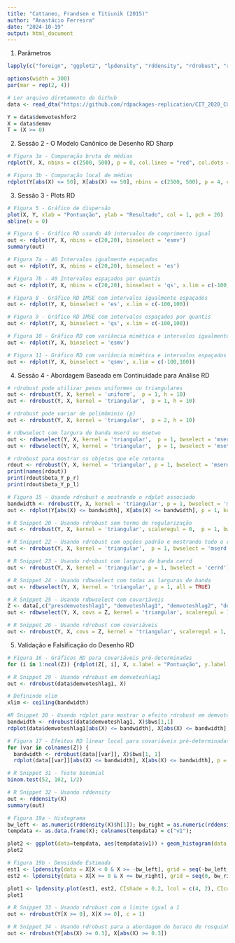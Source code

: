 ```yaml
---
title: "Cattaneo, Frandsen e Titiunik (2015)"
author: "Anastácio Ferreira"
date: "2024-10-19"
output: html_document
---
```


1. Parâmetros
```r
lapply(c("foreign", "ggplot2", "lpdensity", "rddensity", "rdrobust", "rdlocrand", "TeachingDemos", "haven"), library, character.only = TRUE)

options(width = 300)
par(mar = rep(2, 4))

# Ler arquivo diretamento do Github
data <- read_dta("https://github.com/rdpackages-replication/CIT_2020_CUP/raw/master/CIT_2020_CUP_senate.dta")

Y = data$demvoteshfor2
X = data$demmv
T = (X >= 0)
```


2. Sessão 2 - O Modelo Canônico de Desenho RD Sharp
```r
# Figura 3a - Comparação bruta de médias
rdplot(Y, X, nbins = c(2500, 500), p = 0, col.lines = "red", col.dots = "lightgray", title = "", y.lim = c(0,100))

# Figura 3b - Comparação local de médias
rdplot(Y[abs(X) <= 50], X[abs(X) <= 50], nbins = c(2500, 500), p = 4, col.lines = "red", col.dots = "lightgray", title = "", y.lim = c(0,100))
```


3. Sessão 3 - Plots RD
```r
# Figura 5 - Gráfico de dispersão
plot(X, Y, xlab = "Pontuação", ylab = "Resultado", col = 1, pch = 20)
abline(v = 0)

# Figura 6 - Gráfico RD usando 40 intervalos de comprimento igual
out <- rdplot(Y, X, nbins = c(20,20), binselect = 'esmv')
summary(out)

# Figura 7a - 40 Intervalos igualmente espaçados
out <- rdplot(Y, X, nbins = c(20,20), binselect = 'es')

# Figura 7b - 40 Intervalos espaçados por quantis
out <- rdplot(Y, X, nbins = c(20,20), binselect = 'qs', x.lim = c(-100,100))

# Figura 8 - Gráfico RD IMSE com intervalos igualmente espaçados
out <- rdplot(Y, X, binselect = 'es', x.lim = c(-100,100))

# Figura 9 - Gráfico RD IMSE com intervalos espaçados por quantis
out <- rdplot(Y, X, binselect = 'qs', x.lim = c(-100,100))

# Figura 10 - Gráfico RD com variância mimética e intervalos igualmente espaçados
out <- rdplot(Y, X, binselect = 'esmv')

# Figura 11 - Gráfico RD com variância mimética e intervalos espaçados por quantis
out <- rdplot(Y, X, binselect = 'qsmv', x.lim = c(-100,100))
```

4. Sessão 4 - Abordagem Baseada em Continuidade para Análise RD
```r
# rdrobust pode utilizar pesos uniformes ou triangulares
out <- rdrobust(Y, X, kernel = 'uniform',  p = 1, h = 10)
out <- rdrobust(Y, X, kernel = 'triangular',  p = 1, h = 10)

# rdrobust pode variar de polimôminio (p)
out <- rdrobust(Y, X, kernel = 'triangular',  p = 2, h = 10)

# rdbwselect com largura de banda mserd ou msetwo
out <- rdbwselect(Y, X, kernel = 'triangular',  p = 1, bwselect = 'mserd')
out <- rdbwselect(Y, X, kernel = 'triangular',  p = 1, bwselect = 'msetwo')

# rdrobust para mostrar os objetos que ele retorna
rdout <- rdrobust(Y, X, kernel = 'triangular', p = 1, bwselect = 'mserd')
print(names(rdout))
print(rdout$beta_Y_p_r)
print(rdout$beta_Y_p_l)

# Figura 15 - Usando rdrobust e mostrando o rdplot associado
bandwidth <- rdrobust(Y, X, kernel = 'triangular', p = 1, bwselect = 'mserd')$bws[1,1]
out <- rdplot(Y[abs(X) <= bandwidth], X[abs(X) <= bandwidth], p = 1, kernel = 'triangular')

# R Snippet 20 - Usando rdrobust sem termo de regularização
out <- rdrobust(Y, X, kernel = 'triangular', scaleregul = 0,  p = 1, bwselect = 'mserd')

# R Snippet 22 - Usando rdrobust com opções padrão e mostrando todo o resultado
out <- rdrobust(Y, X, kernel = 'triangular',  p = 1, bwselect = 'mserd', all = TRUE)

# R Snippet 23 - Usando rdrobust com largura de banda cerrd
out <- rdrobust(Y, X, kernel = 'triangular', p = 1, bwselect = 'cerrd')

# R Snippet 24 - Usando rdbwselect com todas as larguras de banda
out <- rdbwselect(Y, X, kernel = 'triangular', p = 1, all = TRUE)

# R Snippet 25 - Usando rdbwselect com covariáveis
Z <- data[,c("presdemvoteshlag1", "demvoteshlag1", "demvoteshlag2", "demwinprv1", "demwinprv2", "dmidterm", "dpresdem", "dopen")]
out <- rdbwselect(Y, X, covs = Z, kernel = 'triangular', scaleregul = 1, p = 1, bwselect = 'mserd')

# R Snippet 26 - Usando rdrobust com covariáveis
out <- rdrobust(Y, X, covs = Z, kernel = 'triangular', scaleregul = 1, p = 1, bwselect = 'mserd')
```

5. Validação e Falsificação do Desenho RD
```r
# Figura 16 - Gráficos RD para covariáveis pré-determinadas
for (i in 1:ncol(Z)) {rdplot(Z[, i], X, x.label = "Pontuação", y.label = "", title = "")}

# R Snippet 29 - Usando rdrobust em demvoteshlag1
out <- rdrobust(data$demvoteshlag1, X)

# Definindo xlim
xlim <- ceiling(bandwidth)

#R Snippet 30 - Usando rdplot para mostrar o efeito rdrobust em demvoteshlag1
bandwidth <- rdrobust(data$demvoteshlag1, X)$bws[1,1]
rdplot(data$demvoteshlag1[abs(X) <= bandwidth], X[abs(X) <= bandwidth], p = 1, kernel = 'triangular', x.lim = c(-xlim, xlim), x.label = "Pontuação", y.label = "", title = "")

# Figura 17 - Efeitos RD linear local para covariáveis pré-determinadas
for (var in colnames(Z)) {
  bandwidth <- rdrobust(data[[var]], X)$bws[1, 1]
  rdplot(data[[var]][abs(X) <= bandwidth], X[abs(X) <= bandwidth], p = 1, kernel = 'triangular', x.lim = c(-xlim, xlim), x.label = "Pontuação", y.label = "", title = "")}

# R Snippet 31 - Teste binomial
binom.test(52, 102, 1/2)

# R Snippet 32 - Usando rddensity
out <- rddensity(X)
summary(out)

# Figura 19a - Histograma
bw_left <- as.numeric(rddensity(X)$h[1]); bw_right = as.numeric(rddensity(X)$h[2]);
tempdata <- as.data.frame(X); colnames(tempdata) = c("v1");

plot2 <- ggplot(data=tempdata, aes(tempdata$v1)) + geom_histogram(data = tempdata, aes(x = v1, y= ..count..), breaks = seq(-bw_left, 0, 1), fill = "blue", col = "black", alpha = 1) + geom_histogram(data = tempdata, aes(x = v1, y= ..count..), breaks = seq(0, bw_right, 1), fill = "red", col = "black", alpha = 1) + labs(x = "Pontuação", y = "Número de Observações") + geom_vline(xintercept = 0, color = "black") + theme_bw()
plot2

# Figura 19b - Densidade Estimada
est1 <- lpdensity(data = X[X < 0 & X >= -bw_left], grid = seq(-bw_left, 0, 0.1), bwselect = "IMSE", scale = sum(X < 0 & X >= -bw_left) / length(X))
est2 <- lpdensity(data = X[X >= 0 & X <= bw_right], grid = seq(0, bw_right, 0.1), bwselect = "IMSE", scale = sum(X >= 0 & X <= bw_right) / length(X))

plot1 <- lpdensity.plot(est1, est2, CIshade = 0.2, lcol = c(4, 2), CIcol = c(4, 2), legendGroups = c("Controle", "Tratamento")) + labs(x = "Pontuação", y = "Densidade") + geom_vline(xintercept = 0, color = "black") + theme_bw()
plot1

# R Snippet 33 - Usando rdrobust com o limite igual a 1
out <- rdrobust(Y[X >= 0], X[X >= 0], c = 1)

# R Snippet 34 - Usando rdrobust para a abordagem do buraco de rosquinha
out <- rdrobust(Y[abs(X) >= 0.3], X[abs(X) >= 0.3])
```
